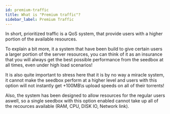 ```yaml
---
id: premium-traffic
title: What is "Premium traffic"?
sidebar_label: Premium Traffic
---
```


In short, prioritized traffic is a QoS system, that provide users with a higher portion of the available resources.

To explain a bit more, it a system that have been build to give certain users a larger portion of the server resources, you can think of it as an insurance that you will always get the best possible performance from the seedbox at all times, even under high load scenarios!

It is also quite important to stress here that it is by no way a miracle system, it cannot make the seedbox perform at a higher level and users with this option will not instantly get +100MB\s upload speeds on all of their torrents!

Also, the system has been designed to allow resources for the regular users aswell, so a single seedbox with this option enabled cannot take up all of the recources available (RAM, CPU, DISK IO, Network link).
